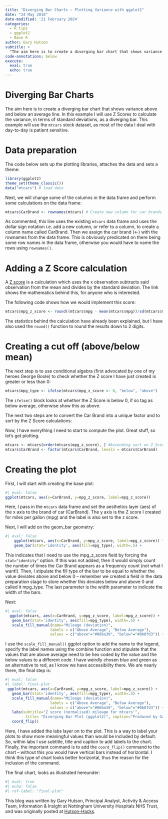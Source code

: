 ```yaml
---
title: "Diverging Bar Charts – Plotting Variance with ggplot2"
date: "24 May 2018"
date-modified: '21 February 2024'
categories:
  - R tips
  - ggplot2
  - Base R
author: Gary Hutson
subtitle: >
  "The aim here is to create a diverging bar chart that shows variance above and below an average line."
code-annotations: below
execute: 
  eval: true
  echo: true
---
```


# Diverging Bar Charts

The aim here is to create a diverging bar chart that shows variance above and below an average line. In this example I will use Z Scores to calculate the variance, in terms of standard deviations, as a diverging bar. This example will use the `mtcars` stock dataset, as most of the data I deal with day-to-day is patient sensitive.

# Data preparation

The code below sets up the plotting libraries, attaches the data and sets a theme:

```r
library(ggplot2)
theme_set(theme_classic())
data("mtcars") # load data

```

Next, we will change some of the columns in the data frame and perform some calculations on the data frame:

```r
mtcars$CarBrand <- rownames(mtcars) # Create new column for car brands and names

```

As commented, this line uses the existing `mtcars` data frame and uses the dollar sign notation i.e. add a new column, or refer to a column, to create a column name called CarBrand. Then we assign the car brand (<-) with the rownames from the data frame. This is obviously predicated on there being some row names in the data frame, otherwise you would have to name the rows using `rownames()`.

# Adding a Z Score calculation

A [Z score](https://stattrek.com/statistics/dictionary?definition=z-score) is a calculation which uses the x observation subtracts said observation from the mean and divides by the standard deviation. The link shows the mathematics behind this, for anyone who is interested.

The following code shows how we would implement this score:

```r
mtcars$mpg_z_score <- round((mtcars$mpg - mean(mtcars$mpg))/sd(mtcars$mpg), digits=2)

```

The statistics behind the calculation have already been explained, but I have also used the `round()` function to round the results down to 2 digits.

# Creating a cut off (above/below mean)

The next step is to use conditional algebra (first advocated by one of my heroes George Boole) to check whether the Z score I have just created is greater or less than 0:

```r
mtcars$mpg_type <- ifelse(mtcars$mpg_z_score <- 0, "below", "above")

```

The `ifelse()` block looks at whether the Z Score is below 0, if so tag as below average, otherwise show this as above.

The next two steps are to convert the Car Brand into a unique factor and to sort by the Z Score calculations:

Now, I have everything I need to start to compute the plot. Great stuff, so let’s get plotting.
```r
mtcars <- mtcars[order(mtcars$mpg_z_score), ] #Ascending sort on Z Score
mtcars$CarBrand <- factor(mtcars$CarBrand, levels = mtcars$CarBrand)

```

# Creating the plot

First, I will start with creating the base plot:

```r
#| eval: false
ggplot(mtcars, aes(x=CarBrand, y=mpg_z_score, label=mpg_z_score))

```

Here, I pass in the `mtcars` data frame and set the aesthetics layer (aes) of the x axis to the brand of car (CarBrand). The y axis is the Z score I created for miles per gallon (mpg) and the label is also set to the z score.

Next, I will add on the geom_bar geometry:

```r
#| eval: false
	ggplot(mtcars, aes(x=CarBrand, y=mpg_z_score, label=mpg_z_score)) +
    geom_bar(stat='identity', aes(fill=mpg_type), width=.5) +

```

This indicates that I need to use the mpg_z_score field by forcing the `stat="identity"` option. If this was not added, then it would simply count the number of times the Car Brand appears as a frequency count (not what I want!). Then, I stipulate the fill type of the bar to be equal to whether the value deviates above and below 0 – remember we created a field in the data preparation stage to store whether this deviates below and above 0 and called it mpg_type. The last parameter is the width parameter to indicate the width of the bars.

Next:

```r
#| eval: false
  ggplot(mtcars, aes(x=CarBrand, y=mpg_z_score, label=mpg_z_score)) +
   geom_bar(stat='identity', aes(fill=mpg_type), width=.5) +
   scale_fill_manual(name="Mileage (deviation)",
                    labels = c("Above Average", "Below Average"),
                    values = c("above"="#00ba38", "below"="#0b8fd3")) +
```

I use the `scale_fill_manual()` ggplot option to add the name to the legend, specify the label names using the combine function and stipulate that the values that are above average need to be hex coded by the value and the below values to a different code. I have weirdly chosen blue and green as an alternative to red, as I know we have accessibility there. We are nearly there, the final step is:

```r
#| eval: false
#| label: final-plot
 ggplot(mtcars, aes(x=CarBrand, y=mpg_z_score, label=mpg_z_score)) +
   geom_bar(stat='identity', aes(fill=mpg_type), width=.5) +
   scale_fill_manual(name="Mileage (deviation)",
                    labels = c("Above Average", "Below Average"),
                    values = c("above"="#00ba38", "below"="#0b8fd3")) +
   labs(subtitle="Z score (normalised) mileage for mtcars'",
         title= "Diverging Bar Plot (ggplot2)", caption="Produced by Gary Hutson") +
   coord_flip()
```

Here, I have added the labs layer on to the plot. This is a way to label your plots to show more meaningful values than would be included by default. So, within labs I use subtitle, title and caption to add labels to the chart. Finally, the important command is to add the `coord_flip()` command to the chart – without this you would have vertical bars instead of horizontal. I think this type of chart looks better horizontal, thus the reason for the inclusion of the command.

The final chart, looks as illustrated hereunder:

```r
#| eval: true
#| echo: false
#| ref-label: "final-plot"
```

This blog was written by Gary Hutson, Principal Analyst, Activity & Access Team, Information & Insight at Nottingham University Hospitals NHS Trust, and was originally posted at [Hutson-Hacks](http://hutsons-hacks.info/diverging-bar-charts-plotting-variance-with-ggplot2).
